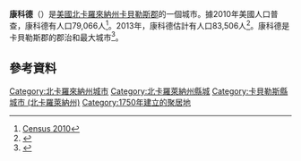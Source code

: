 {{Infobox settlement
|name                     = Concord, North Carolina
|official_name            = City of Concord
|settlement_type          = [[衛星城|衛星城]]
|nickname                 = 
|motto                    = "High Performance Living"
|postal_code_type         = ZIP code
|postal_code              = 28025, 28026, 28027
|image_skyline            = ConcordNC_Downtown.jpg
|imagesize                = 250px
|image_caption            = Downtown Concord
|image_flag               = 
|image_seal               = <!-- 檔案不存在 Concord NC City Seal.jpg ，可從英文維基百科取得 -->
|image_map                = NCMap doton Concord.png
|mapsize                  = 250x200px
|map_caption              = 在北卡羅來納州的位置
|image_map1               = 
|mapsize1                 = 
|map_caption1             = 
|subdivision_type         = 國家
|subdivision_name         = {{USA}}
|subdivision_type1        = 州
|subdivision_name1        = [[北卡羅來納州|北卡羅來納州]]
|subdivision_type2        = 郡
|subdivision_name2        = [[卡貝勒斯郡_(北卡羅萊納州)|卡貝勒斯郡]]
|government_type          = Council - Manager
|leader_title             = [[市長|市長]]
|leader_name              = Scott Padgett
|established_title        = 建立
|established_date         = 1796年4月
|established_title2       = 建城
|established_date2        = 1806
|established_title3       = 
|established_date3        = 
|area_magnitude           = 1 E8
|area_total_km2           = 156.18
|unit_pref                = Imperial
|area_total_sq_mi         = 
|area_land_km2            = 156.09
|area_land_sq_mi          = 
|area_water_km2           = 0.09
|area_water_sq_mi         = 
|area_water_percent       = 0.06
|area_metro_km2           = 
|area_metro_sq_mi         = 
|population_as_of         = 2014估計<ref name="2014data">{{cite web |url=http://factfinder.census.gov/faces/nav/jsf/pages/index.xhtml |title=US Census Bureau |publisher=Census.gov |date= |accessdate=June 5, 2015 |archive-url=https://archive.today/20200212234628/http://factfinder.census.gov/faces/nav/jsf/pages/index.xhtml |archive-date=2020-02-12 |dead-url=yes }} Enter Concord, NC for population statistics</ref>
|population_total         = 85,560
|population_density_km2   = 
|population_density_sq_mi = 1418.9
|population_metro         = 2,380,314
|population_density_metro_km2     = 
|population_density_metro_sq_mi   = 
|timezone                 = [[North_American_Eastern_Time_Zone|EST]]
|utc_offset               = -5
|timezone_DST             = [[North_American_Eastern_Time_Zone#About_its_name|EDT]]
|utc_offset_DST           = -4
|elevation_m              = 215
|elevation_ft             = 706
|website                  = {{URL|www.concordnc.gov}}
|area_code                = [[Area_code_704|704]], [[Area_code_980|980]]
|blank_name               = [[Federal_Information_Processing_Standard|FIPS code]]
|blank_info               = 37-14100<ref name="GR2">{{cite web|url=http://factfinder2.census.gov|publisher=[[United_States_Census_Bureau|United States Census Bureau]]|accessdate=2008-01-31|title=American FactFinder|archive-date=2013-09-11|archive-url=https://web.archive.org/web/20130911234518/http://factfinder2.census.gov/|dead-url=no}}</ref>
|blank1_name              = [[Geographic_Names_Information_System|GNIS]] feature ID
|blank1_info              = 0983424<ref name="GR3">{{cite web|url=http://geonames.usgs.gov|accessdate=2008-01-31|title=US Board on Geographic Names|publisher=[[United_States_Geological_Survey|United States Geological Survey]]|date=2007-10-25|archive-date=2012-02-26|archive-url=https://www.webcitation.org/65jET5cdV?url=http://geonames.usgs.gov/|dead-url=no}}</ref>
|footnotes                = 
}}
'''康科德'''（{{lang-en|Concord}}）是[[美國|美國]][[北卡羅來納州|北卡羅來納州]][[卡貝勒斯郡_(北卡羅萊納州)|卡貝勒斯郡]]的一個城市。據2010年美國人口普查，康科德有人口79,066人<ref name="Census 2010 Data for City of Concord">[http://factfinder2.census.gov/bkmk/table/1.0/en/DEC/10_PL/P1/1600000US3714100 Census 2010]</ref>。2013年，康科德估計有人口83,506人<ref>{{cite web| url=http://factfinder2.census.gov/bkmk/table/1.0/en/PEP/2013/PEPANNRSIP.US12A| title=Annual Estimates of the Resident Population for Incorporated Places of 50,000 or More, Ranked by July 1, 2013 Population: April 1, 2010 to July 1, 2013 (PEPANNRES)| publisher=U.S. Census Bureau American Factfinder| accessdate=December 17, 2014| archive-date=2020-04-04| archive-url=https://web.archive.org/web/20200404203431/https://data.census.gov/cedsci/deeplinks?url=https%3A%2F%2Ffactfinder2.census.gov%2Fbkmk%2Ftable%2F1.0%2Fen%2FPEP%2F2013%2FPEPANNRSIP.US12A| dead-url=no}}</ref>。康科德是卡貝勒斯郡的郡治和最大城市<ref name="GR6">{{cite web| url=http://www.naco.org/Counties/Pages/FindACounty.aspx| accessdate=2011-06-07| title=Find a County| publisher=National Association of Counties| archive-date=2012-07-12| archive-url=https://www.webcitation.org/6962cjXgL?url=http://www.naco.org/Counties/Pages/FindACounty.aspx| dead-url=no}}</ref>。
==參考資料==
{{Reflist}}

{{North Carolina}}

{{DEFAULTSORT:Concord, North Carolina}}
[[Category:北卡羅來納州城市|Category:北卡羅來納州城市]]
[[Category:北卡羅萊納州縣城|Category:北卡羅萊納州縣城]]
[[Category:卡貝勒斯縣城市_(北卡羅萊納州)|Category:卡貝勒斯縣城市 (北卡羅萊納州)]]
[[Category:1750年建立的聚居地|Category:1750年建立的聚居地]]